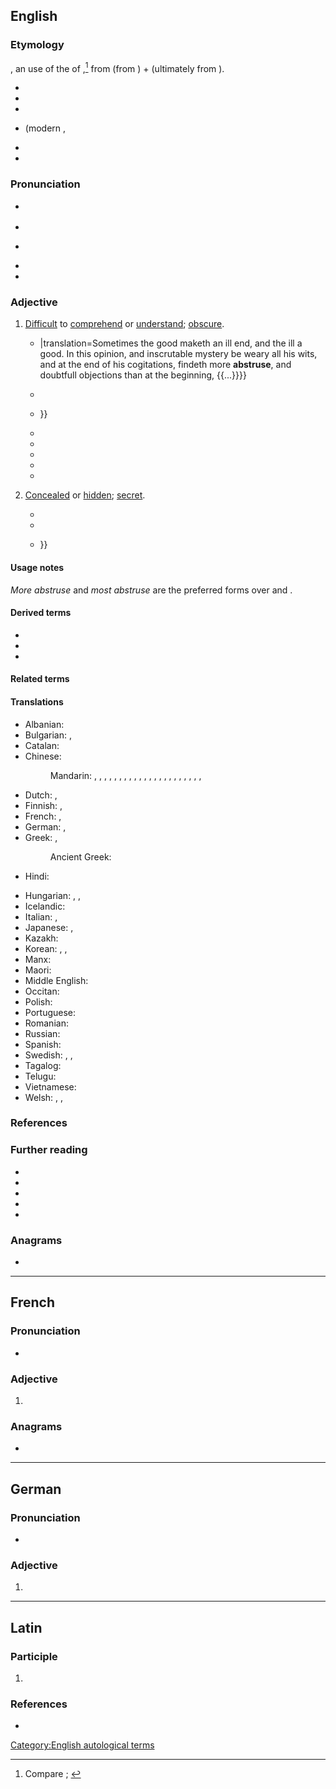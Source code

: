 ==English==
{{was wotd|2022|August|10}}

===Etymology===
{{PIE word|en|h₂epó}}{{root|en|ine-pro|*trewd-}}
{{lbor|en|la|abstrūsus|t=concealed, hidden; having been concealed}}, an {{glossary|adjective}} use of the {{glossary|perfect}} {{glossary|passive}} {{glossary|participle}} of {{m|la|abstrūdō|t=to conceal, hide; to push or thrust away}},<ref>Compare {{R:OED Online|pos=adj|id=783|date=December 2021|nodot=1}}; {{R:Lexico|pos=adj}}</ref> from {{m|la|abs-}} (from {{m|la|ab-|pos={{glossary|prefix}} meaning ‘away; from; away from’}}) + {{m|la|trūdō|t=to push, shove; to thrust}} (ultimately from {{der|en|ine-pro|*trewd-|t=to push; to thrust}}).

{{rel-top|cognates}}
* {{cog|ca|abstrús}}
* {{cog|de|abstrus|t=abstruse}}
* {{cog|it|astruso|t=abstruse}}
* {{cog|frm|abstruse}} (modern {{cog|fr|abstrus}}, {{m|fr|abstruse|t=(''derogatory, literary'') abstruse}}
* {{cog|pt|abstruso|t=abstruse}}
* {{cog|es|abstruso|t=abstruse}}
{{rel-bottom}}

===Pronunciation===
* {{a|RP}} {{IPA|en|/əbˈstɹuːs/}}
* {{audio|en|LL-Q1860 (eng)-Vealhurl-abstruse.wav|Audio (Southern England)}}
* {{a|GA}} {{IPA|en|/əbˈstɹus/|/æb-/}}
* {{rhymes|en|uːs|s=2}}
* {{hyphenation|en|abs|truse}}

===Adjective===
{{en-adj|er|more}}

# [[difficult|Difficult]] to [[comprehend]] or [[understand]]; [[obscure#Adjective|obscure]]. {{defdate|from late 16th c.}}
#: {{synonyms|en|abstrusive|arcane|cryptic|esoteric|recondite|Thesaurus:incomprehensible}}
#: {{antonyms|en|clear|obvious|understandable|Thesaurus:comprehensible}}
#* {{quote-book|en|author=Joanne Hopper [''i.e.'', [[w:John Hooper (bishop)|John Hooper]]]|chapter=Curiositie|title=A Declaration of the Ten Holy Cõmaundementes of Allmygthye God{{nb...|Wroten Exo. 20. Deu. 5. Collected out of the Scripture Canonicall by Joanne Hopper.}}|location=[Zurich|publisher={{w|Christoph Froschauer}}]|year=[1548]|page=CCXVIII|pageurl=https://books.google.com/books?id=HLVoAAAAcAAJ&pg=PR218|oclc=1190968976|passage=Some time the good makithe an ile end&#11805; ãd the ile a godd. In this opiniõ&#11805; and in ſcrutable miſterie be werithe all his wittes&#11805; and at the end of his cogitacions&#11805; fyndithe more '''abſtruſe'''&#11805; and doutfull obiections thẽ at the beginning&#11805; {{...}}|translation=Sometimes the good maketh an ill end, and the ill a good. In this opinion, and inscrutable mystery be weary all his wits, and at the end of his cogitations, findeth more '''abstruse''', and doubtfull objections than at the beginning, {{...}}}}
#* {{RQ:Milton Samson|page=65|lines=75|passage=Be leſs '''abſtruſe''', my riddling days are paſt.}}
#* {{RQ:Newton Mathematical Principles|volume=II|chapter=Moon's Motion|page=4|passage=Thoſe propoſitions relating to the Moon's motion, which are demonſtrated in the ''[[w:Philosophiæ Naturalis Principia Mathematica|Principia]]'' [by {{w|Isaac Newton}}], do generally depend on calculations very intricate and '''abſtruſe''', the truth of which is not eaſily examined, even by thoſe that are moſt skilful; {{...}}}}
#* {{RQ:Watts Improvement|chapter=Of the Sciences, and Their Use in Particular Professions|paragraph=I|page=316|passage=The beſt VVay to learn any Science, is to begin vvith a regular Syſtem, or a ſhort and plain Scheme of that Science, vvell dravvn up into a narrovv Compaſs, omitting the deeper and more '''abſtruſe''' Parts of it, and that alſo under the Conduct and Inſtruction of ſome ſkilful Teacher.}}
#* {{RQ:Hume Human Understanding|chapter=Essay I. Of the Different Species of Philosophy.|page=3|passage='Tis certain, that the eaſy and obvious Philoſophy vvill always, vvith the Generality of Mankind, have the Preference to the accurate and '''abſtruſe'''; and by many vvill be recommended, not only as more agreeable, but more uſeful than the other.}}
#* {{RQ:Federalist|number=XXXI|chapter=The Same Subject Continued [Concerning Taxation]|page=191|passage=The objects of geometrical enquiry are ſo intirely abſracted from thoſe purſuits vvhich ſtir up and put in motion the unruly paſſions of the human heart, that mankind vvithout difficulty adopt not only the more ſimple theorems of the ſcience, but even thoſe '''abſtruſe''' paradoxes, vvhich hovvever they may appear ſuſceptible of demonſtration, are at variance vvith the natural conceptions vvhich the mind, vvithout the aid of philoſophy, vvould be led to entertain upon the ſubject.}}
#* {{RQ:Mary Shelley Frankenstein|edition=3rd|chapter=IV|page=36|passage=In a thousand ways he smoothed for me the path of knowledge, and made the most '''abstruse''' inquiries clear and facile to my apprehension.}}
#* {{quote-book|en|author=Henry Hart Milman|authorlink=Henry Hart Milman|chapter=Pelagianism|title=History of Latin Christianity;{{nb...|including that of the Popes to the Pontificate of Nicolas V.}}|year=1854|location=London|publisher=[[w:John Murray (publisher)|John Murray]],{{nb...|Albemarle Street.}}|volume=I|section=book II|page=127|pageurl=https://books.google.com/books?id=JisNAAAAYAAJ&pg=PA127|oclc=1170949384|passage=A second rescript followed, commanding all bishops not merely to subscribe the dominant opinions on these profound and '''abstruse''' topics, but to condemn their authors, {{w|Pelagius}} and [[w:Caelestius|Cœlestius]], as irreclaimable heretics, and this under pain of deprivation and banishment.}}
# {{lb|en|obsolete}} [[concealed#Adjective|Concealed]] or [[hidden#Adjective|hidden]]; [[secret#Adjective|secret]]. {{defdate|late 16th&nbsp;– mid 18th c.}}
#: {{synonyms|en|q1=obsolete|abstrused|clandestine|surreptitious|Thesaurus:covert|Thesaurus:hidden}}
#: {{antonyms|en|open|patent|unconcealed|unhidden}}
#* {{RQ:Cervantes Shelton Don Quixote|volume=I|chapter=Which Speakes of that which after Befell in the Inne; and of Sundry Other Things Worthy to be Knowne|part=4|page=500|passage=O vvho is he that could carrie nevves to our olde father, that thou vvert but aliue, although thou vvert hidden in the moſt '''abſtruſe''' dungeons of Barbarie; for his riches, my brothers and mine vvould fetch thee from thence.}}
#* {{RQ:Joseph Beaumont Psyche|canto=XVII|stanza=182|page=328|column=2|passage=[T]he '''abſtruſeſt''' Things / VVhich in the Mindes dark Temper neſtling ly, / By you expoſed are to every Eye.}}
#* {{RQ:Milton Paradise Lost|book=V|lines=709–714|page=148|passage=Mean while th’ Eternal eye, whoſe ſight diſcernes / '''Abſtruſeſt''' thoughts, from forth his holy Mount / And from within the golden Lamps that burne / Nightly before him, ſaw without their light / Rebellion riſing, ſaw in whom, how ſpred / Among the ſons of Morn, what multitudes / Were banded to oppoſe his high Decree; {{...}}}}

====Usage notes====
''More abstruse'' and ''most abstruse'' are the preferred forms over {{m|en|abstruser}} and {{m|en|abstrusest}}.

====Derived terms====
* {{l|en|abstrusely}}
* {{l|en|abstruseness}}
* {{l|en|abstrusity}}

====Related terms====
{{col3|en
|[[abstrude]] {{qualifier|obsolete}}
|[[abstrused]] {{qualifier|adjective, obsolete}}
|[[abstrusion]] {{qualifier|archaic}}
|abstrusive
|abstrusively
|[[retruse]] {{qualifier|obsolete}}
}}

====Translations====
{{trans-top-also|difficult to comprehend or understand|obscure}}
* Albanian: {{t+|sq|thellë}}
* Bulgarian: {{t+|bg|неясен}}, {{t|bg|труден за разбиране}}
* Catalan: {{t+|ca|abstrús}}
* Chinese:
*: Mandarin: {{t+|cmn|奧}}, {{t+|cmn|隩}}, {{t+|cmn|奥|tr=ào}} {{qualifier|obsolete}}, {{t+|cmn|秘|tr=bì, mì}}, {{t+|cmn|晦澀}}, {{t+|cmn|晦涩|tr=huìsè}} {{qualifier|of music, writing, etc.}}, {{t|cmn|艱澀}}, {{t|cmn|艰涩|tr=jiānsè}}, {{t+|cmn|艱深}}, {{t+|cmn|艰深|tr=jiānshēn}}, {{t+|cmn|難解}}, {{t+|cmn|难解|tr=nánjiě}}, {{t+|cmn|深奧}}, {{t+|cmn|深奥|tr=shēn'ào}}, {{t+|cmn|深長}}, {{t+|cmn|深长|tr=shēncháng}}, {{t+|cmn|深邃|tr=shēnsuì}}, {{t+|cmn|玄祕}}, {{t+|cmn|玄秘|tr=xuánmì}}, {{t+|cmn|玄妙|tr=xuánmiào}}, {{t+|cmn|瘱|tr=yì}} {{qualifier|literary}}, {{t+|cmn|賾}}, {{t+|cmn|赜|tr=zé}} {{qualifier|literary}}
* Dutch: {{t+|nl|onbevattelijk}}, {{t+|nl|ondoorgrondelijk}}
* Finnish: {{t+|fi|vaikeaselkoinen}}, {{t|fi|vaikeatajuinen}}
* French: {{t+|fr|abstrus}}, {{t+|fr|abscons}}
* German: {{t+|de|abstrus}}, {{t+|de|unfassbar}}
* Greek: {{t+|el|ασαφής|m}}, {{t+|el|δυσνόητος|m}}
*: Ancient Greek: {{t|grc|ποικῐ́λος}}
* Hindi: {{t+|hi|बारीक}}
{{trans-mid}}
* Hungarian: {{t+|hu|elvont}}, {{t+|hu|homályos}}, {{t|hu|obskúrus}}
* Icelandic: {{t|is|torskilinn}}
* Italian: {{t+|it|astruso}}, {{t+|it|ermetico}}
* Japanese: {{t+|ja|晦渋|tr=かいじゅう, kaijū}}, {{t+|ja|難解|tr=なんかい, nankai}}
* Kazakh: {{t|kk|ғаламат}}
* Korean: {{t+|ko|迂|tr=o, u}}, {{t+|ko|심오}}, {{t+|ko|深奧|tr=simo}}
* Manx: {{t|gv|neuvaghtal}}
* Maori: {{t|mi|ākahukahu}}
* Middle English: {{t|enm|mysty}} {{qualifier|figuratively}}
* Occitan: {{t|oc|abstrús}}
* Polish: {{t+|pl|mętny}}
* Portuguese: {{t+|pt|abstruso|m}}
* Romanian: {{t+|ro|confuz}}
* Russian: {{t+|ru|мудрёный|m}}
* Spanish: {{t+|es|abstruso}}
* Swedish: {{t+|sv|abstrus}}, {{t+|sv|dunkel}}, {{t+|sv|svårfattlig}}
* Tagalog: {{t|tl|baliwag}}
* Telugu: {{t+|te|గూఢము}}
* Vietnamese: {{t+|vi|huyền diệu}}
* Welsh: {{t+|cy|astrus}}, {{t+|cy|cymhleth}}, {{t+|cy|dyrys}}
{{trans-bottom}}

===References===
<references/>

===Further reading===
* {{R:Century 1911}}
* {{R:Webster 1913}}
* {{R:MW3 1976|page=8}}
* {{R:RHCD|page=7}}
* {{R:SOED5|page=10}}

===Anagrams===
* {{anagrams|en|a=abersstu|Staubers|Straubes|surbates|surbeats}}

[[Category:English autological terms]]

----

==French==

===Pronunciation===
* {{audio|fr|LL-Q150 (fra)-Lyokoï-abstruse.wav|Audio}}

===Adjective===
{{head|fr|adjective form}}

# {{feminine singular of|fr|abstrus}}

===Anagrams===
* {{l|fr|arbustes}}

----

==German==

===Pronunciation===
* {{audio|de|De-abstruse.ogg|Audio}}

===Adjective===
{{head|de|adjective form}}

# {{de-adj form of|abstrus}}

----

==Latin==

===Participle===
{{la-part-form|abstrūse}}

# {{inflection of|la|abstrūsus||voc|m|s}}

===References===
* {{R:L&S}}